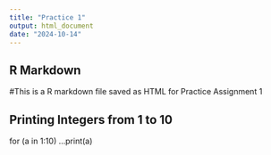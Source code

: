 ```yaml
---
title: "Practice 1"
output: html_document
date: "2024-10-14"
---
```


## R Markdown

#This is a R markdown file saved as HTML for Practice Assignment 1

## Printing Integers from 1 to 10

for (a in 1:10) 
...print(a)
